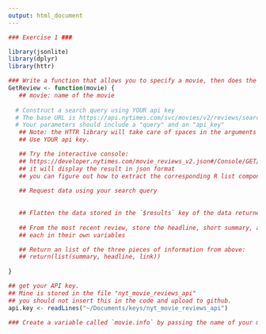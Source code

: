 ```yaml
---
output: html_document
---
```



```r
### Exercise 1 ###

library(jsonlite)
library(dplyr)
library(httr)

### Write a function that allows you to specify a movie, then does the following:
GetReview <- function(movie) {
   ## movie: name of the movie
  
  # Construct a search query using YOUR api key
  # The base URL is https://api.nytimes.com/svc/movies/v2/reviews/search.json?
  # Your parameters should include a "query" and an "api_key"
   ## Note: the HTTR library will take care of spaces in the arguments
   ## Use YOUR api key.  

   ## Try the interactive console:
   ## https://developer.nytimes.com/movie_reviews_v2.json#/Console/GET/reviews/search.json
   ## it will display the result in json format
   ## you can figure out how to extract the corresponding R list components
  
   ## Request data using your search query
  
  
   ## Flatten the data stored in the `$results` key of the data returned to you
  
   ## From the most recent review, store the headline, short summary, and link to full article
   ## each in their own variables

   ## Return an list of the three pieces of information from above:
   ## return(list(summary, headline, link))
  
}

## get your API key.
## Mine is stored in the file "nyt_movie_reviews_api"
## you should not insert this in the code and upload to github.
api.key <- readLines("~/Documents/keys/nyt_movie_reviews_api")

### Create a variable called `movie.info` by passing the name of your movie to your GetReview function


```
